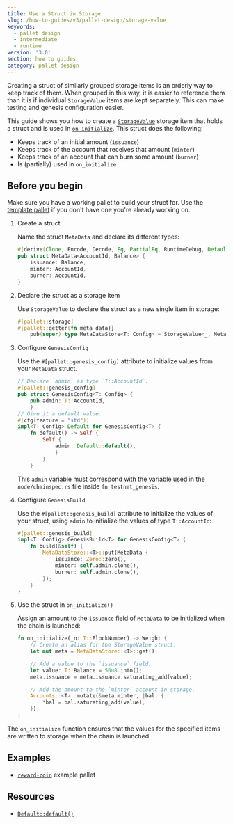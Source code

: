 ---
title: Use a Struct in Storage
slug: /how-to-guides/v3/pallet-design/storage-value
keywords:
  - pallet design
  - intermediate
  - runtime
version: '3.0'
section: how to guides
category: pallet design
---

Creating a struct of similarly grouped storage items is an orderly way to keep track of them. 
When grouped in this way, it is easier to reference them than it is if individual `StorageValue` items are kept separately.
This can make testing and genesis configuration easier.

This guide shows you how to create a [`StorageValue`](/rustdocs/latest/frame_support/storage/trait.StorageValue.html) storage item that holds a struct and is used in [`on_initialize`](/rustdocs/latest/frame_support/traits/trait.Hooks.html#method.on_initialize). 
This struct does the following:

- Keeps track of an initial amount (`issuance`)
- Keeps track of the account that receives that amount (`minter`)
- Keeps track of an account that can burn some amount (`burner`)
- Is (partially) used in `on_initialize`

## Before you begin

Make sure you have a working pallet to build your struct for. 
Use the [template pallet](https://github.com/substrate-developer-hub/substrate-node-template/blob/main/pallets/template/src/lib.rs) if you don't have one you're already working on.

1. Create a struct

	Name the struct `MetaData` and declare its different types:

	```rust
	#[derive(Clone, Encode, Decode, Eq, PartialEq, RuntimeDebug, Default)]
	pub struct MetaData<AccountId, Balance> {
		issuance: Balance,
		minter: AccountId,
		burner: AccountId,
	}
	```

1. Declare the struct as a storage item

	Use `StorageValue` to declare the struct as a new single item in storage:

	```rust
	#[pallet::storage]
	#[pallet::getter(fn meta_data)]
		pub(super) type MetaDataStore<T: Config> = StorageValue<_, MetaData<T::AccountId, T::Balance>, ValueQuery>;
	```

1. Configure `GenesisConfig`

	Use the `#[pallet::genesis_config]` attribute to initialize values from your `MetaData` struct. 

	```rust
	// Declare `admin` as type `T::AccountId`.
	#[pallet::genesis_config]
	pub struct GenesisConfig<T: Config> {
		pub admin: T::AccountId,
		}
	// Give it a default value.
	#[cfg(feature = "std")]
	impl<T: Config> Default for GenesisConfig<T> {
		fn default() -> Self {
			Self {
				admin: Default::default(),
				}
			}
		}
	```
	This `admin` variable must correspond with the variable used in the `node/chainspec.rs` file inside `fn testnet_genesis`.

1. Configure `GenesisBuild`

	Use the `#[pallet::genesis_build]` attribute to initialize the values of your struct, using `admin` to initialize the values of type `T::AccountId`:

	```rust
	#[pallet::genesis_build]
	impl<T: Config> GenesisBuild<T> for GenesisConfig<T> {
		fn build(&self) {
			MetaDataStore::<T>::put(MetaData {
				issuance: Zero::zero(),
				minter: self.admin.clone(),
				burner: self.admin.clone(),
			});
		}
	}
	```

1. Use the struct in `on_initialize()`

	Assign an amount to the `issuance` field of `MetaData` to be initialized when the chain is launched:

	```rust
	fn on_initialize(_n: T::BlockNumber) -> Weight {
		// Create an alias for the StorageValue struct.
		let mut meta = MetaDataStore::<T>::get();

		// Add a value to the `issuance` field.
		let value: T::Balance = 50u8.into();
		meta.issuance = meta.issuance.saturating_add(value);

		// Add the amount to the `minter` account in storage.
		Accounts::<T>::mutate(&meta.minter, |bal| {
			*bal = bal.saturating_add(value);
		});
	}
	```
	
The `on_initialize` function ensures that the values for the specified items are written to storage when the chain is launched.

## Examples

- [`reward-coin`](https://github.com/substrate-developer-hub/substrate-how-to-guides/blob/d3602a66d66be5b013f2e3330081ea4e0d6dd978/example-code/template-node/pallets/reward-coin/src/lib.rs#L24-L29) example pallet

## Resources

- [`Default::default()`](/rustdocs/latest/sp_std/default/trait.Default.html)
